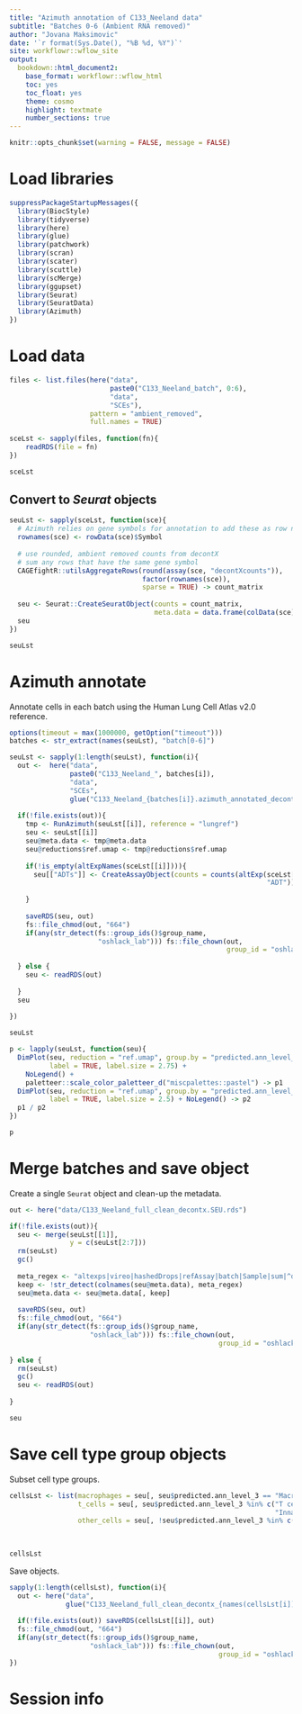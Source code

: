 ```yaml
---
title: "Azimuth annotation of C133_Neeland data"
subtitle: "Batches 0-6 (Ambient RNA removed)"
author: "Jovana Maksimovic"
date: '`r format(Sys.Date(), "%B %d, %Y")`'
site: workflowr::wflow_site
output:
  bookdown::html_document2:
    base_format: workflowr::wflow_html
    toc: yes
    toc_float: yes
    theme: cosmo
    highlight: textmate
    number_sections: true
---
```


```r
knitr::opts_chunk$set(warning = FALSE, message = FALSE)
```

# Load libraries

```r
suppressPackageStartupMessages({
  library(BiocStyle)
  library(tidyverse)
  library(here)
  library(glue)
  library(patchwork)
  library(scran)
  library(scater)
  library(scuttle)
  library(scMerge)
  library(ggupset)
  library(Seurat)
  library(SeuratData)
  library(Azimuth)
})
```


# Load data

```r
files <- list.files(here("data",
                         paste0("C133_Neeland_batch", 0:6),
                         "data", 
                         "SCEs"), 
                    pattern = "ambient_removed",
                    full.names = TRUE)
  
sceLst <- sapply(files, function(fn){
    readRDS(file = fn)
})

sceLst
```
## Convert to *Seurat* objects

```r
seuLst <- sapply(sceLst, function(sce){
  # Azimuth relies on gene symbols for annotation to add these as row names
  rownames(sce) <- rowData(sce)$Symbol
  
  # use rounded, ambient removed counts from decontX 
  # sum any rows that have the same gene symbol
  CAGEfightR::utilsAggregateRows(round(assay(sce, "decontXcounts")), 
                                 factor(rownames(sce)), 
                                 sparse = TRUE) -> count_matrix 
  
  seu <- Seurat::CreateSeuratObject(counts = count_matrix,
                                    meta.data = data.frame(colData(sce)))
  seu
})

seuLst
```

# Azimuth annotate 

Annotate cells in each batch using the Human Lung Cell Atlas v2.0 reference.

```r
options(timeout = max(1000000, getOption("timeout")))
batches <- str_extract(names(seuLst), "batch[0-6]")

seuLst <- sapply(1:length(seuLst), function(i){
  out <-  here("data",
               paste0("C133_Neeland_", batches[i]),
               "data", 
               "SCEs", 
               glue("C133_Neeland_{batches[i]}.azimuth_annotated_decontx.SEU.rds"))
  
  if(!file.exists(out)){
    tmp <- RunAzimuth(seuLst[[i]], reference = "lungref")
    seu <- seuLst[[i]]
    seu@meta.data <- tmp@meta.data
    seu@reductions$ref.umap <- tmp@reductions$ref.umap
    
    if(!is_empty(altExpNames(sceLst[[i]]))){
      seu[["ADTs"]] <- CreateAssayObject(counts = counts(altExp(sceLst[[i]], 
                                                                "ADT")))
      
    }
    
    saveRDS(seu, out)
    fs::file_chmod(out, "664")
    if(any(str_detect(fs::group_ids()$group_name, 
                      "oshlack_lab"))) fs::file_chown(out, 
                                                      group_id = "oshlack_lab")
    
  } else {
    seu <- readRDS(out)
    
  }
  seu
  
})

seuLst
```


```r
p <- lapply(seuLst, function(seu){
  DimPlot(seu, reduction = "ref.umap", group.by = "predicted.ann_level_3",
          label = TRUE, label.size = 2.75) + 
    NoLegend() +
    paletteer::scale_color_paletteer_d("miscpalettes::pastel") -> p1
  DimPlot(seu, reduction = "ref.umap", group.by = "predicted.ann_level_4",
          label = TRUE, label.size = 2.5) + NoLegend() -> p2
  p1 / p2
})

p
```


# Merge batches and save object

Create a single `Seurat` object and clean-up the metadata.

```r
out <- here("data/C133_Neeland_full_clean_decontx.SEU.rds")

if(!file.exists(out)){
  seu <- merge(seuLst[[1]], 
               y = c(seuLst[2:7]))
  rm(seuLst)
  gc()
  
  meta_regex <- "altexps|vireo|hashedDrops|refAssay|batch|Sample|sum|^detected|^dmmHTO|^Capture.|^total|mito_|percent.mt|orig|_call|_score|^scDblFinder|subsets"
  keep <- !str_detect(colnames(seu@meta.data), meta_regex)
  seu@meta.data <- seu@meta.data[, keep]
  
  saveRDS(seu, out)
  fs::file_chmod(out, "664")
  if(any(str_detect(fs::group_ids()$group_name, 
                    "oshlack_lab"))) fs::file_chown(out, 
                                                    group_id = "oshlack_lab")
  
} else {
  rm(seuLst)
  gc()
  seu <- readRDS(out)
  
}

seu
```


# Save cell type group objects

Subset cell type groups.

```r
cellsLst <- list(macrophages = seu[, seu$predicted.ann_level_3 == "Macrophages"],
                 t_cells = seu[, seu$predicted.ann_level_3 %in% c("T cell lineage", 
                                                                  "Innate lymphoid cell NK")],
                 other_cells = seu[, !seu$predicted.ann_level_3 %in% c("Macrophages", 
                                                                       "T cell lineage", 
                                                                       "Innate lymphoid cell NK")])

cellsLst
```

Save objects.

```r
sapply(1:length(cellsLst), function(i){
  out <- here("data",
              glue("C133_Neeland_full_clean_decontx_{names(cellsLst[i])}.SEU.rds"))
  
  if(!file.exists(out)) saveRDS(cellsLst[[i]], out)
  fs::file_chmod(out, "664")
  if(any(str_detect(fs::group_ids()$group_name, 
                    "oshlack_lab"))) fs::file_chown(out, 
                                                    group_id = "oshlack_lab")
})
```


# Session info {.appendix}


